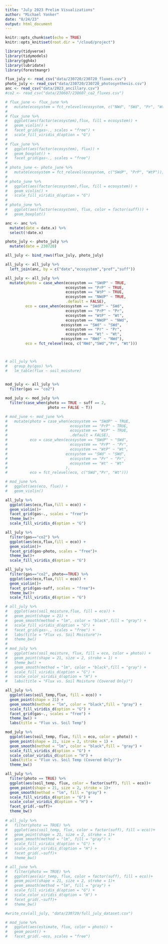 ```yaml
---
title: "July 2023 Prelim Visualizations"
author: "Michael Yonker"
date: "8/24/23"
output: html_document
---
```


```r
knitr::opts_chunk$set(echo = TRUE)
knitr::opts_knit$set(root.dir = "/cloud/project")
```

```r
library(tidyverse)
library(tidymodels)
library(ggh4x)
library(lubridate)
library(forestmangr)
```

```r
flux_july <- read_csv("data/230720/230720_fluxes.csv")
photo_july <- read_csv("data/230720/230720_photosynthesis.csv")
anc <- read_csv("data/2023_ancillary.csv")
#co2 <- read_csv("data/230607/230607_co2_fluxes.csv")
```

```r
# flux_june <- flux_june %>%
#   mutate(ecosystem = fct_relevel(ecosystem, c("NWd", "SWd", "Pr", "Wt")))
# 
# flux_june %>% 
#   ggplot(aes(factor(ecosystem),flux, fill = ecosystem)) +
#   geom_violin() +
#   facet_grid(gas~., scales = "free") +
#   scale_fill_viridis_d(option = "G")
# 
# flux_june %>%
#   ggplot(aes(factor(ecosystem), flux)) +
#   geom_boxplot() +
#   facet_grid(gas~., scales = "free")
# 
# photo_june <- photo_june %>%
#   mutate(ecosystem = fct_relevel(ecosystem, c("SWdP", "PrP", "WtP")))
# 
# photo_june %>% 
#   ggplot(aes(factor(ecosystem),flux, fill = ecosystem)) +
#   geom_violin() +
#   scale_fill_viridis_d(option = "G")
# 
# photo_june %>%
#   ggplot(aes(factor(ecosystem), flux, color = factor(suff))) +
#   geom_boxplot()
```

```r
anc <- anc %>%
  mutate(date = date.x) %>%
  select(!date.x)

photo_july <- photo_july %>%
  mutate(date = 230720)
```

```r
all_july <- bind_rows(flux_july, photo_july)

all_july <- all_july %>%
  left_join(anc, by = c("date","ecosystem","pref","suff"))

all_july <- all_july %>%
  mutate(photo = case_when(ecosystem == "SWdP" ~ TRUE,
                           ecosystem == "PrP" ~ TRUE,
                           ecosystem == "WtP" ~ TRUE,
                           ecosystem == "NWdP" ~ TRUE,
                           .default = FALSE),
         eco = case_when(ecosystem == "SWdP" ~ "SWd",
                           ecosystem == "PrP" ~ "Pr",
                           ecosystem == "WtP" ~ "Wt",
                           ecosystem == "NWdP" ~ "NWd",
                         ecosystem == "SWd" ~ "SWd",
                           ecosystem == "Pr" ~ "Pr",
                           ecosystem == "Wt" ~ "Wt",
                         ecosystem == "NWd" ~ "NWd"),
         eco = fct_relevel(eco, c("NWd","SWd","Pr", "Wt")))



# all_july %>%
#   group_by(gas) %>%
#   lm_table(flux ~ soil_moisture)
  

mod_july <- all_july %>%
  filter(gas == "co2") 

mod_july <- mod_july %>%
  filter(case_when(photo == TRUE ~ suff == 2,
                   photo == FALSE ~ T))

# mod_june <- mod_june %>%
#   mutate(photo = case_when(ecosystem == "SWdP" ~ TRUE,
#                            ecosystem == "PrP" ~ TRUE,
#                            ecosystem == "WtP" ~ TRUE,
#                            .default = FALSE),
#          eco = case_when(ecosystem == "SWdP" ~ "SWd",
#                            ecosystem == "PrP" ~ "Pr",
#                            ecosystem == "WtP" ~ "Wt",
#                          ecosystem == "SWd" ~ "SWd",
#                            ecosystem == "Pr" ~ "Pr",
#                            ecosystem == "Wt" ~ "Wt"
#                          ),
#          eco = fct_relevel(eco, c("SWd","Pr", "Wt")))

# mod_june %>%
#   ggplot(aes(eco, flux)) +
#   geom_violin()

```

```r
all_july %>%
  ggplot(aes(eco,flux,fill = eco)) +
  geom_violin()+
  facet_grid(gas~., scales = "free")+
  theme_bw()+
  scale_fill_viridis_d(option = "G")

all_july %>%
  filter(gas=="co2") %>%
  ggplot(aes(eco,flux,fill = eco)) +
  geom_violin()+
  facet_grid(gas~photo, scales = "free")+
  theme_bw()+
  scale_fill_viridis_d(option = "G")

all_july %>%
  filter(gas=="co2", photo==TRUE) %>%
  ggplot(aes(eco,flux,fill = eco)) +
  geom_violin()+
  facet_grid(gas~suff, scales = "free")+
  theme_bw()+
  scale_fill_viridis_d(option = "G")
```

```r
# all_july %>%
#   ggplot(aes(soil_moisture,flux, fill = eco)) +
#   geom_point(shape = 21) +
#   geom_smooth(method = "lm", color = "black",fill = "gray") +
#   scale_fill_viridis_d(option = "G") +
#   facet_grid(gas~., scales = "free") +
#   labs(title = "Flux vs. Soil Moisture")+
#   theme_bw()
# 
# mod_july %>%
#   ggplot(aes(soil_moisture, flux, fill = eco, color = photo)) +
#   geom_point(shape = 21, size = 2, stroke = 1) +
#   theme_bw() +
#   geom_smooth(method = "lm", color = "black",fill = "gray") +
#   scale_fill_viridis_d(option = "G") +
#   scale_color_viridis_d(option = "H") +
#   labs(title = "Flux vs. Soil Moisture (Covered Only)")

all_july %>%
  ggplot(aes(soil_temp,flux, fill = eco)) +
  geom_point(shape = 21) +
  geom_smooth(method = "lm", color = "black",fill = "gray") +
  scale_fill_viridis_d(option = "G") +
  facet_grid(gas~., scales = "free") +
  theme_bw() +
  labs(title = "Flux vs. Soil Temp")

mod_july %>%
  ggplot(aes(soil_temp, flux, fill = eco, color = photo)) +
  geom_point(shape = 21, size = 2, stroke = 1) +
  geom_smooth(method = "lm", color = "black",fill = "gray") +
  scale_fill_viridis_d(option = "G") +
  scale_color_viridis_d(option = "H") +
  labs(title = "Flux vs. Soil Temp (Covered Only)")+
  theme_bw()
```

```r
all_july %>%
  filter(photo == TRUE) %>%
  ggplot(aes(soil_temp, flux, color = factor(suff), fill = eco))+
  geom_point(shape = 21, size = 2, stroke = 1)+
  geom_smooth(method = "lm", fill = "gray") +
  scale_fill_viridis_d(option = "G") +
  scale_color_viridis_d(option = "H") +
  facet_grid(.~suff)+
  theme_bw()
  
# all_july %>%
#   filter(photo == TRUE) %>%
#   ggplot(aes(soil_temp, flux, color = factor(suff), fill = eco))+
#   geom_point(shape = 21, size = 2, stroke = 1)+
#   geom_smooth(method = "lm", fill = "gray") +
#   scale_fill_viridis_d(option = "G") +
#   scale_color_viridis_d(option = "H") +
#   facet_grid(.~suff)+
#   theme_bw()

# all_june %>%
#   filter(photo == TRUE) %>%
#   ggplot(aes(air_temp, flux, color = factor(suff), fill = eco))+
#   geom_point(shape = 21, size = 2, stroke = 1)+
#   geom_smooth(method = "lm", fill = "gray") +
#   scale_fill_viridis_d(option = "G") +
#   scale_color_viridis_d(option = "H") +
#   facet_grid(.~suff)+
#   theme_bw()
```

```r
#write_csv(all_july, "data/230720/full_july_dataset.csv")
```


```r
# mod_june %>%
#   ggplot(aes(estimate, flux, color = photo)) +
#   geom_point() +
#   facet_grid(.~eco, scales = "free")

```

